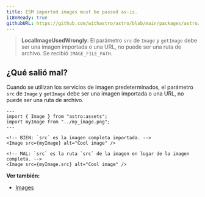 ```yaml
---
title: ESM imported images must be passed as-is.
i18nReady: true
githubURL: https://github.com/withastro/astro/blob/main/packages/astro/src/core/errors/errors-data.ts
---
```


> **LocalImageUsedWrongly**: El parámetro `src` de `Image` y `getImage` debe ser una imagen importada o una URL, no puede ser una ruta de archivo. Se recibió `IMAGE_FILE_PATH`.

## ¿Qué salió mal?
Cuando se utilizan los servicios de imagen predeterminados, el parámetro `src` de `Image` y `getImage` debe ser una imagen importada o una URL, no puede ser una ruta de archivo.

```astro
---
import { Image } from "astro:assets";
import myImage from "../my_image.png";
---

<!-- BIEN: `src` es la imagen completa importada. -->
<Image src={myImage} alt="Cool image" />

<!-- MAL: `src` es la ruta `src` de la imagen en lugar de la imagen completa. -->
<Image src={myImage.src} alt="Cool image" />
```

**Ver también:**
-  [Images](/es/guides/images/)
